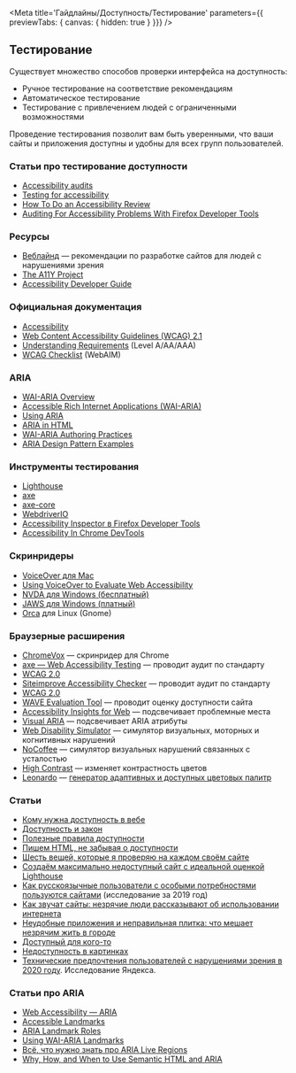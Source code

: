 
<Meta
  title='Гайдлайны/Доступность/Тестирование'
  parameters={{ previewTabs: { canvas: { hidden: true } }}}
/>

## Тестирование

Существует множество способов проверки интерфейса на доступность:
- Ручное тестирование на соответствие рекомендациям
- Автоматическое тестирование
- Тестирование с привлечением людей с ограниченными возможностями

Проведение тестирования позволит вам быть уверенными, что ваши сайты и приложения доступны и удобны для всех групп пользователей.

### Статьи про тестирование доступности

- [Accessibility audits](https://web.dev/lighthouse-accessibility/)
- [Testing for accessibility](https://www.gov.uk/service-manual/helping-people-to-use-your-service/testing-for-accessibility)
- [How To Do an Accessibility Review](https://developers.google.com/web/fundamentals/accessibility/how-to-review)
- [Auditing For Accessibility Problems With Firefox Developer Tools](https://hacks.mozilla.org/2019/10/auditing-for-accessibility-problems-with-firefox-developer-tools/)

### Ресурсы

- [Веблайнд](https://weblind.ru/inner.html) — рекомендации по разработке сайтов для людей с нарушениями зрения
- [The A11Y Project](https://a11yproject.com/)
- [Accessibility Developer Guide](https://www.accessibility-developer-guide.com/)

### Официальная документация

- [Accessibility](https://www.w3.org/standards/webdesign/accessibility)
- [Web Content Accessibility Guidelines (WCAG) 2.1](https://www.w3.org/TR/WCAG21/)
- [Understanding Requirements](https://www.w3.org/TR/UNDERSTANDING-WCAG20/conformance.html#uc-conf-req1-head) (Level A/AA/AAA)
- [WCAG Checklist](https://webaim.org/standards/wcag/checklist) (WebAIM)

### ARIA
- [WAI-ARIA Overview](https://www.w3.org/WAI/standards-guidelines/aria/)
- [Accessible Rich Internet Applications (WAI-ARIA)](https://www.w3.org/TR/wai-aria/)
- [Using ARIA](https://www.w3.org/TR/using-aria/)
- [ARIA in HTML](https://www.w3.org/TR/html-aria/)
- [WAI-ARIA Authoring Practices](https://www.w3.org/TR/wai-aria-practices/)
- [ARIA Design Pattern Examples](https://www.w3.org/TR/wai-aria-practices/examples/)

### Инструменты тестирования

- [Lighthouse](https://developers.google.com/web/tools/lighthouse/)
- [axe](https://www.deque.com/axe/)
- [axe-core](https://github.com/dequelabs/axe-core)
- [WebdriverIO](https://webdriver.io)
- [Accessibility Inspector в Firefox Developer Tools](https://developer.mozilla.org/en-US/docs/Tools/Accessibility_inspector)
- [Accessibility In Chrome DevTools](https://www.smashingmagazine.com/2020/08/accessibility-chrome-devtools/)

### Скринридеры

- [VoiceOver для Mac](https://help.apple.com/voiceover/mac/10.15/)
- [Using VoiceOver to Evaluate Web Accessibility](https://webaim.org/articles/voiceover/)
- [NVDA для Windows (бесплатный) ](https://www.nvaccess.org)
- [JAWS для Windows (платный)](https://www.freedomscientific.com/products/software/jaws/)
- [Orca](https://help.gnome.org/users/orca/stable/) для Linux (Gnome)

### Браузерные расширения

- [ChromeVox](http://www.chromevox.com/) — скринридер для Chrome
- [axe — Web Accessibility Testing](https://chrome.google.com/webstore/detail/axe/lhdoppojpmngadmnindnejefpokejbdd) — проводит аудит по стандарту
- [WCAG 2.0](https://www.w3.org/Translations/WCAG20-ru/)
- [Siteimprove Accessibility Checker](https://chrome.google.com/webstore/detail/siteimprove-accessibility/efcfolpjihicnikpmhnmphjhhpiclljc) — проводит аудит по стандарту
- [WCAG 2.0](https://www.w3.org/Translations/WCAG20-ru/)
- [WAVE Evaluation Tool](https://chrome.google.com/webstore/detail/wave-evaluation-tool/jbbplnpkjmmeebjpijfedlgcdilocofh) — проводит оценку доступности сайта
- [Accessibility Insights for Web](https://chrome.google.com/webstore/detail/accessibility-insights-fo/pbjjkligggfmakdaogkfomddhfmpjeni) — подсвечивает проблемные места
- [Visual ARIA](https://chrome.google.com/webstore/detail/visual-aria/lhbmajchkkmakajkjenkchhnhbadmhmk) — подсвечивает ARIA атрибуты
- [Web Disability Simulator](https://chrome.google.com/webstore/detail/web-disability-simulator/olioanlbgbpmdlgjnnampnnlohigkjla) — симулятор визуальных, моторных и
когнитивных нарушений
- [NoCoffee](https://chrome.google.com/webstore/detail/nocoffee/jjeeggmbnhckmgdhmgdckeigabjfbddl) — симулятор визуальных нарушений связанных с усталостью
- [High Contrast](https://chrome.google.com/webstore/detail/high-contrast/djcfdncoelnlbldjfhinnjlhdjlikmph) — изменяет контрастность цветов
- [Leonardo](https://leonardocolor.io/) — [генератор адаптивных и доступных цветовых палитр](https://medium.com/@NateBaldwin/leonardo-an-open-source-contrast-based-color-generator-92d61b6521d2)

### Статьи

- [Кому нужна доступность в вебе](https://medium.com/@fokinatatiana/кому-нужна-доступность-в-вебе-6a86dc3e532f)
- [Доступность и закон](https://medium.com/web-standards/a11y-and-law-a81dd9dd5fc8)
- [Полезные правила доступности](https://medium.com/web-standards/pragmatic-a11y-rules-b16dd2f77685)
- [Пишем HTML, не забывая о доступности](https://medium.com/@ABatickaya/пишем-html-не-забывая-о-доступности-9ffbf97ecbe7)
- [Шесть вещей, которые я проверяю на каждом своём сайте](https://medium.com/web-standards/six-things-i-check-51b8a2910dd2)
- [Создаём максимально недоступный сайт с идеальной оценкой Lighthouse](https://habr.com/ru/post/455016/)
- [Как русскоязычные пользователи с особыми потребностями пользуются сайтами](https://medium.com/web-standards/a11y-poll-2019-dd42928f10ba) (исследование за 2019 год)
- [Как звучат сайты: незрячие люди рассказывают об использовании интернета](https://vc.ru/promo/132280-kak-zvuchat-sayty-nezryachie-lyudi-rasskazyvayut-ob-ispolzovanii-interneta)
- [Неудобные приложения и неправильная плитка: что мешает незрячим жить в городе](https://daily.afisha.ru/relationship/16178-neudobnye-prilozheniya-i-nepravilnaya-plitka-chto-meshaet-nezryachim-zhit-v-gorode/)
- [До­ступ­ный для кого-то](https://web-standards.ru/articles/accessible-to-some/)
- [Недоступность в картинках](http://css.yoksel.ru/inaccessibility/)
- [Технические предпочтения пользователей с нарушениями зрения в 2020 году](https://habr.com/ru/company/yandex/blog/515460/). Исследование Яндекса.

### Статьи про ARIA

- [Web Accessibility — ARIA](https://medium.com/hacktive-devs/web-accessibility-aria-437b2c0ba31a)
- [Accessible Landmarks](https://www.scottohara.me/blog/2018/03/03/landmarks.html)
- [ARIA Landmark Roles](https://medium.com/accessibility-a11y/aria-landmark-roles-459bc1a9e483)
- [Using WAI-ARIA Landmarks](https://developer.paciellogroup.com/blog/2013/02/using-wai-aria-landmarks-2013/)
- [Всё, что нужно знать про ARIA Live Regions](https://medium.com/web-standards/aria-live-regions-713f6a7813d3)
- [Why, How, and When to Use Semantic HTML and ARIA](https://css-tricks.com/why-how-and-when-to-use-semantic-html-and-aria/)
